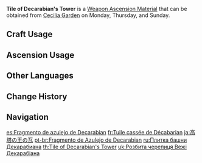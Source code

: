 {{Item Infobox
|id           = 114001
|image        = Item Tile of Decarabian's Tower.png
|type         = Weapon Ascension Materials
|invCategory  = Character Development Items
|group        = Decarabian Tiles
|quality      = 2
|description  = The place now known as Stormterror's Lair was once the capital city of Decarabian, the God of Storms. Since this dream of prosperity was created entirely by his divine might, the broken pieces left behind by the shattering of that dream still possess great power.
|day1         = Monday
|day2         = Thursday
|day3         = Sunday
|source1      = Cecilia Garden
|source2      = Purchase from the [[Souvenir Shop]] in [[Mondstadt]]
|source3      = [[Parametric Transformer]]
}}
'''Tile of Decarabian's Tower''' is a [[Weapon Ascension Material]] that can be obtained from [[Cecilia Garden]] on Monday, Thursday, and Sunday.

==Craft Usage==
{{Craft Usage}}

==Ascension Usage==
{{Ascension Usage}}

==Other Languages==
{{Other Languages
|en      = Tile of Decarabian's Tower
|zhs     = 高塔孤王的破瓦
|zhs_rm  = Gāo Tǎ Gū Wáng de Pò Wǎ
|zht     = 高塔孤王的破瓦
|zht_rm  = Gāo Tǎ Gū Wáng de Pò Wǎ
|zh_tl   = Broken Tile of the Lone King of the High Tower
|ja      = 高塔の王の瓦
|ja_rm   = Koutou no Ou no Kawara
|ja_tl   = Tile of the King of the High Tower
|ko      = 고탑 왕의 잔해
|ko_rm   = Gotap Wang-ui Janhae
|ko_tl   = Remains of the King of the High Tower
|es      = Fragmento de azulejo de Decarabian
|es_tl   = Tile Fragment of Decarabian
|fr      = Tuile cassée de Décabarian
|fr_tl   = Broken Tile of Decarabian
|ru      = Плитка башни Декарабиана
|ru_tl   = Tile of Decarabian's Tower
|th      = Tile of Decarabian's Tower
|vi      = Ngói Vỡ Tháp Cô Vương
|vi_tl   = 
|de      = Decarabians zerbrochener Ziegel
|de_tl   = Decarabian's Broken Tile
|id      = Tile of Decarabian's Tower
|pt      = Fragmento de Azulejo de Decarabian
|pt_tl   = 
|tr      = Decarabian'ın Kırık Çinisi
|tr_tl   = 
|it      = Tegola della Torre di Decarabian
|it_tl   = 
}}

==Change History==
{{Change History|1.0}}

==Navigation==
{{Development Item Navbox|Weapon Materials}}

[[es:Fragmento de azulejo de Decarabian]]
[[fr:Tuile cassée de Décabarian]]
[[ja:高塔の王の瓦]]
[[pt-br:Fragmento de Azulejo de Decarabian]]
[[ru:Плитка башни Декарабиана]]
[[th:Tile of Decarabian's Tower]]
[[uk:Розбита черепиця Вежі Декарабіана]]